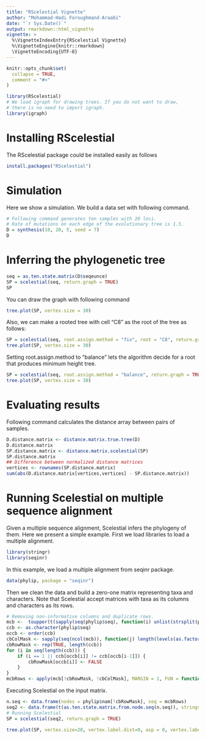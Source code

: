 ```yaml
---
title: "RScelestial Vignette"
author: "Mohammad-Hadi Foroughmand-Araabi"
date: "`r Sys.Date()`"
output: rmarkdown::html_vignette
vignette: >
  %\VignetteIndexEntry{RScelestial Vignette}
  %\VignetteEngine{knitr::rmarkdown}
  \VignetteEncoding{UTF-8}
---
```


```r
knitr::opts_chunk$set(
  collapse = TRUE,
  comment = "#>"
)
```

```r
library(RScelestial)
# We load igraph for drawing trees. If you do not want to draw,
# there is no need to import igraph.
library(igraph)
```

# Installing RScelestial
The RScelestial package could be installed easily as follows
```r
install.packages("RScelestial")
```

# Simulation
Here we show a simulation. We build a data set with following command. 
```r
# Following command generates ten samples with 20 loci. 
# Rate of mutations on each edge of the evolutionary tree is 1.5. 
D = synthesis(10, 20, 5, seed = 7)
D
```


# Inferring the phylogenetic tree

```r
seq = as.ten.state.matrix(D$seqeunce)
SP = scelestial(seq, return.graph = TRUE)
SP
```

You can draw the graph with following command
```r
tree.plot(SP, vertex.size = 30)
```

Also, we can make a rooted tree with cell "C8" as the root of the tree as follows:
```r
SP = scelestial(seq, root.assign.method = "fix", root = "C8", return.graph = TRUE)
tree.plot(SP, vertex.size = 30)
```

Setting root.assign.method to "balance" lets the algorithm decide for a root
that produces minimum height tree.
```r
SP = scelestial(seq, root.assign.method = "balance", return.graph = TRUE)
tree.plot(SP, vertex.size = 30)
```

# Evaluating results
Following command calculates the distance array between pairs of samples.
```r
D.distance.matrix <- distance.matrix.true.tree(D)
D.distance.matrix
SP.distance.matrix <- distance.matrix.scelestial(SP)
SP.distance.matrix
## Difference between normalized distance matrices
vertices <- rownames(SP.distance.matrix)
sum(abs(D.distance.matrix[vertices,vertices] - SP.distance.matrix))
```

# Running Scelestial on multiple sequence alignment
Given a multiple sequence alignment, Scelestial infers the phylogeny of them. Here we present a simple example.
First we load libraries to load a multiple alignment.
```r
library(stringr)
library(seqinr)
```

In this example, we load a multiple alignment from seqinr package.

```r
data(phylip, package = "seqinr")

```

Then we clean the data and build a zero-one matrix representing taxa and characters. Note that Scelestial accept matrices with taxa as its columns and characters as its rows.  
```r
# Removing non-informative columns and duplicate rows.
mcb <-  toupper(t(sapply(seq(phylip$seq), function(i) unlist(strsplit(phylip$seq[[i]], '')))))
ccb <- as.character(phylip$seq)
occb <- order(ccb)
cbColMask <- sapply(seq(ncol(mcb)), function(j) length(levels(as.factor(mcb[,j]))) == 1)
cbRowMask <- rep(TRUE, length(ccb))
for (i in seq(length(ccb))) {
    if (i == 1 || ccb[occb[i]] != ccb[occb[i-1]]) {
        cbRowMask[occb[i]] <- FALSE
    }
}
mcbRows <- apply(mcb[!cbRowMask, !cbColMask], MARGIN = 1, FUN = function(a) paste0(str_replace(a, "-", "X"), collapse = ""))

```

Executing Scelestial on the input matrix.
```r
n.seq <- data.frame(nodes = phylip$nam[!cbRowMask], seq = mcbRows)
seq2 <- data.frame(t(as.ten.state.matrix.from.node.seq(n.seq)), stringsAsFactors = TRUE)
# Running Scelestial
SP = scelestial(seq2, return.graph = TRUE)
```

```r
tree.plot(SP, vertex.size=20, vertex.label.dist=0, asp = 0, vertex.label.cex = 1)
```